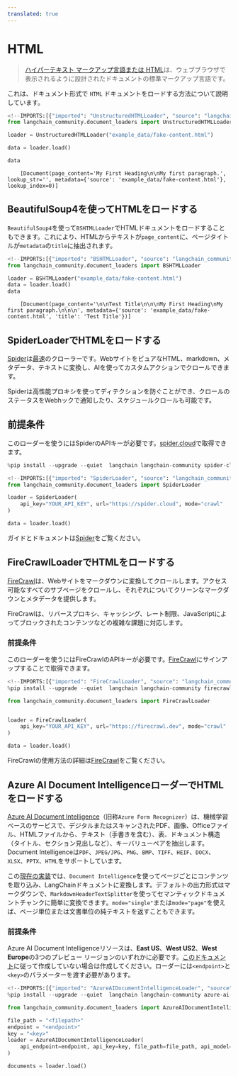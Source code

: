 ```yaml
---
translated: true
---
```


# HTML

>[ハイパーテキスト マークアップ言語または HTML](https://en.wikipedia.org/wiki/HTML)は、ウェブブラウザで表示されるように設計されたドキュメントの標準マークアップ言語です。

これは、ドキュメント形式で `HTML` ドキュメントをロードする方法について説明しています。

```python
<!--IMPORTS:[{"imported": "UnstructuredHTMLLoader", "source": "langchain_community.document_loaders", "docs": "https://api.python.langchain.com/en/latest/document_loaders/langchain_community.document_loaders.html.UnstructuredHTMLLoader.html", "title": "HTML"}]-->
from langchain_community.document_loaders import UnstructuredHTMLLoader
```

```python
loader = UnstructuredHTMLLoader("example_data/fake-content.html")
```

```python
data = loader.load()
```

```python
data
```

```output
    [Document(page_content='My First Heading\n\nMy first paragraph.', lookup_str='', metadata={'source': 'example_data/fake-content.html'}, lookup_index=0)]
```

## BeautifulSoup4を使ってHTMLをロードする

`BeautifulSoup4`を使って`BSHTMLLoader`でHTMLドキュメントをロードすることもできます。これにより、HTMLからテキストが`page_content`に、ページタイトルが`metadata`の`title`に抽出されます。

```python
<!--IMPORTS:[{"imported": "BSHTMLLoader", "source": "langchain_community.document_loaders", "docs": "https://api.python.langchain.com/en/latest/document_loaders/langchain_community.document_loaders.html_bs.BSHTMLLoader.html", "title": "HTML"}]-->
from langchain_community.document_loaders import BSHTMLLoader
```

```python
loader = BSHTMLLoader("example_data/fake-content.html")
data = loader.load()
data
```

```output
    [Document(page_content='\n\nTest Title\n\n\nMy First Heading\nMy first paragraph.\n\n\n', metadata={'source': 'example_data/fake-content.html', 'title': 'Test Title'})]
```

## SpiderLoaderでHTMLをロードする

[Spider](https://spider.cloud/?ref=langchain)は[最速](https://github.com/spider-rs/spider/blob/main/benches/BENCHMARKS.md#benchmark-results)のクローラーです。WebサイトをピュアなHTML、markdown、メタデータ、テキストに変換し、AIを使ってカスタムアクションでクロールできます。

Spiderは高性能プロキシを使ってディテクションを防ぐことができ、クロールのステータスをWebhックで通知したり、スケジュールクロールも可能です。

## 前提条件

このローダーを使うにはSpiderのAPIキーが必要です。[spider.cloud](https://spider.cloud)で取得できます。

```python
%pip install --upgrade --quiet  langchain langchain-community spider-client
```

```python
<!--IMPORTS:[{"imported": "SpiderLoader", "source": "langchain_community.document_loaders", "docs": "https://api.python.langchain.com/en/latest/document_loaders/langchain_community.document_loaders.spider.SpiderLoader.html", "title": "HTML"}]-->
from langchain_community.document_loaders import SpiderLoader

loader = SpiderLoader(
    api_key="YOUR_API_KEY", url="https://spider.cloud", mode="crawl"
)

data = loader.load()
```

ガイドとドキュメントは[Spider](https://spider.cloud/docs/api)をご覧ください。

## FireCrawlLoaderでHTMLをロードする

[FireCrawl](https://firecrawl.dev/?ref=langchain)は、Webサイトをマークダウンに変換してクロールします。アクセス可能なすべてのサブページをクロールし、それぞれについてクリーンなマークダウンとメタデータを提供します。

FireCrawlは、リバースプロキシ、キャッシング、レート制限、JavaScriptによってブロックされたコンテンツなどの複雑な課題に対応します。

### 前提条件

このローダーを使うにはFireCrawlのAPIキーが必要です。[FireCrawl](https://firecrawl.dev/?ref=langchainpy)にサインアップすることで取得できます。

```python
<!--IMPORTS:[{"imported": "FireCrawlLoader", "source": "langchain_community.document_loaders", "docs": "https://api.python.langchain.com/en/latest/document_loaders/langchain_community.document_loaders.firecrawl.FireCrawlLoader.html", "title": "HTML"}]-->
%pip install --upgrade --quiet  langchain langchain-community firecrawl-py

from langchain_community.document_loaders import FireCrawlLoader


loader = FireCrawlLoader(
    api_key="YOUR_API_KEY", url="https://firecrawl.dev", mode="crawl"
)

data = loader.load()
```

FireCrawlの使用方法の詳細は[FireCrawl](https://firecrawl.dev/?ref=langchainpy)をご覧ください。

## Azure AI Document IntelligenceローダーでHTMLをロードする

[Azure AI Document Intelligence](https://aka.ms/doc-intelligence)（旧称`Azure Form Recognizer`）は、機械学習ベースのサービスで、デジタルまたはスキャンされたPDF、画像、Officeファイル、HTMLファイルから、テキスト（手書きを含む）、表、ドキュメント構造（タイトル、セクション見出しなど）、キーバリューペアを抽出します。Document Intelligenceは`PDF`、`JPEG/JPG`、`PNG`、`BMP`、`TIFF`、`HEIF`、`DOCX`、`XLSX`、`PPTX`、`HTML`をサポートしています。

この[現在の実装](https://aka.ms/di-langchain)では、`Document Intelligence`を使ってページごとにコンテンツを取り込み、LangChainドキュメントに変換します。デフォルトの出力形式はマークダウンで、`MarkdownHeaderTextSplitter`を使ってセマンティックドキュメントチャンクに簡単に変換できます。`mode="single"`または`mode="page"`を使えば、ページ単位または文書単位の純テキストを返すこともできます。

### 前提条件

Azure AI Document Intelligenceリソースは、**East US**、**West US2**、**West Europe**の3つのプレビュー リージョンのいずれかに必要です。[このドキュメント](https://learn.microsoft.com/azure/ai-services/document-intelligence/create-document-intelligence-resource?view=doc-intel-4.0.0)に従って作成していない場合は作成してください。ローダーには`<endpoint>`と`<key>`のパラメーターを渡す必要があります。

```python
<!--IMPORTS:[{"imported": "AzureAIDocumentIntelligenceLoader", "source": "langchain_community.document_loaders", "docs": "https://api.python.langchain.com/en/latest/document_loaders/langchain_community.document_loaders.doc_intelligence.AzureAIDocumentIntelligenceLoader.html", "title": "HTML"}]-->
%pip install --upgrade --quiet  langchain langchain-community azure-ai-documentintelligence

from langchain_community.document_loaders import AzureAIDocumentIntelligenceLoader

file_path = "<filepath>"
endpoint = "<endpoint>"
key = "<key>"
loader = AzureAIDocumentIntelligenceLoader(
    api_endpoint=endpoint, api_key=key, file_path=file_path, api_model="prebuilt-layout"
)

documents = loader.load()
```
